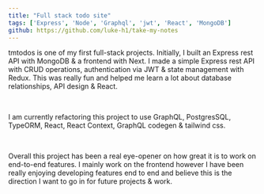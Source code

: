 ```yaml
---
title: "Full stack todo site"
tags: ['Express', 'Node', 'Graphql', 'jwt', 'React', 'MongoDB']
github: https://github.com/luke-h1/take-my-notes
---
```


tmtodos is one of my first full-stack projects. Initially, I built an Express rest API with MongoDB & a frontend with Next. I made a simple Express rest API with CRUD operations, authentication via JWT & state management with Redux. This was really fun and helped me learn a lot about database relationships, API design & React. 

<br /> 

I am currently refactoring this project to use GraphQL, PostgresSQL, TypeORM, React, React Context, GraphQL codegen & tailwind css. 

<br /> 

Overall this project has been a real eye-opener on how great it is to work on end-to-end features. I mainly work on the frontend however I have been really enjoying developing features end to end and believe this is the direction I want to go in for future projects & work.
